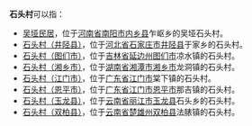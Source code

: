 '''石头村'''可以指：
*[[吴垭民居|吴垭民居]]，位于[[河南省|河南省]][[南阳市|南阳市]][[内乡县|内乡县]]乍岖乡的吴垭石头村。
*[[石头村（井陉县）|石头村（井陉县）]]，位于[[河北省|河北省]][[石家庄市|石家庄市]][[井陉县|井陉县]]于家乡的石头村。
*[[石头村（图们市）|石头村（图们市）]]，位于[[吉林省|吉林省]][[延边州|延边州]][[图们市|图们市]]凉水镇的石头村。
*[[石头村（湘乡市）|石头村（湘乡市）]]，位于[[湖南省|湖南省]][[湘潭市|湘潭市]][[湘乡市|湘乡市]]龙洞镇的石头村。
*[[石头村（江门市）|石头村（江门市）]]，位于[[广东省|广东省]][[江门市|江门市]]棠下镇的石头村。
*[[石头村（恩平市）|石头村（恩平市）]]，位于[[广东省|广东省]][[江门市|江门市]][[恩平市|恩平市]]那吉镇的石头村。
*[[石头村（玉龙县）|石头村（玉龙县）]]，位于[[云南省|云南省]][[丽江市|丽江市]][[玉龙县|玉龙县]]石头乡的石头村。
*[[石头村（双柏县）|石头村（双柏县）]]，位于[[云南省|云南省]][[楚雄州|楚雄州]][[双柏县|双柏县]]法脿镇的石头村。
{{disambig|S|Cat=三字中国村名消歧义}}